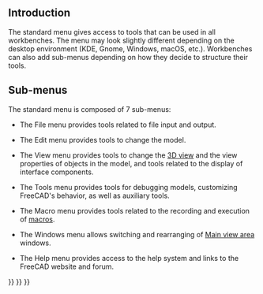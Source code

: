 <languages/>
{{TOCright}}

==Introduction==

The standard menu gives access to tools that can be used in all workbenches. The menu may look slightly different depending on the desktop environment (KDE, Gnome, Windows, macOS, etc.). Workbenches can also add sub-menus depending on how they decide to structure their tools.

<!--Please keep info below synchronized with Std_Base, Std_File_Menu etc.-->
{{StdMenu
|
[[Std_File_Menu|File]]
&nbsp;&nbsp;&nbsp;
[[Std_Edit_Menu|Edit]]
&nbsp;&nbsp;&nbsp;
[[Std_View_Menu|View]]
&nbsp;&nbsp;&nbsp;
[[Std_Tools_Menu|Tools]]
&nbsp;&nbsp;&nbsp;
[[Std_Macro_Menu|Macro]]
&nbsp;&nbsp;&nbsp;
[[Std_Windows_Menu|Windows]]
&nbsp;&nbsp;&nbsp;
[[Std_Help_Menu|Help]]
}}
{{Caption|The standard menu}}

==Sub-menus==

The standard menu is composed of 7 sub-menus:

<!--Please keep info below synchronized with Std_File_Menu etc.-->
* {{StdMenu|[[Std_File_Menu|File]]}} The File menu provides tools related to file input and output.
* {{StdMenu|[[Std_Edit_Menu|Edit]]}} The Edit menu provides tools to change the model.
* {{StdMenu|[[Std_View_Menu|View]]}} The View menu provides tools to change the [[3D view|3D view]] and the view properties of objects in the model, and tools related to the display of interface components.
* {{StdMenu|[[Std_Tools_Menu|Tools]]}} The Tools menu provides tools for debugging models, customizing FreeCAD's behavior, as well as auxiliary tools.
* {{StdMenu|[[Std_Macro_Menu|Macro]]}} The Macro menu provides tools related to the recording and execution of [[Macros|macros]].
* {{StdMenu|[[Std_Windows_Menu|Windows]]}} The Windows menu allows switching and rearranging of [[Main_view_area|Main view area]] windows.
* {{StdMenu|[[Std_Help_Menu|Help]]}} The Help menu provides access to the help system and links to the FreeCAD website and forum.


{{Std_Base_navi{{#translation:}}}}
{{Userdocnavi{{#translation:}}}}
{{Interface navi{{#translation:}}}}